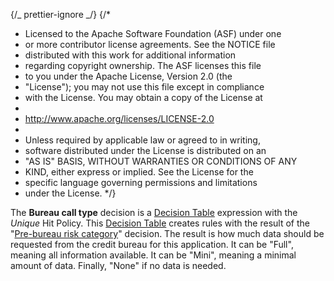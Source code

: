 {/_ prettier-ignore _/}
{/\*

- Licensed to the Apache Software Foundation (ASF) under one
- or more contributor license agreements. See the NOTICE file
- distributed with this work for additional information
- regarding copyright ownership. The ASF licenses this file
- to you under the Apache License, Version 2.0 (the
- "License"); you may not use this file except in compliance
- with the License. You may obtain a copy of the License at
-
- http://www.apache.org/licenses/LICENSE-2.0
-
- Unless required by applicable law or agreed to in writing,
- software distributed under the License is distributed on an
- "AS IS" BASIS, WITHOUT WARRANTIES OR CONDITIONS OF ANY
- KIND, either express or implied. See the License for the
- specific language governing permissions and limitations
- under the License.
  \*/}


<Meta title="Use cases/Loan Originations/Bureau Strategy Decision Service/Bureau Call Type" of={BureauCallType} />

The **Bureau call type** decision is a
[Decision Table](/docs/boxed-expressions-decision-table--overview) expression with the
_Unique_ Hit Policy. This [Decision Table](/docs/boxed-expressions-decision-table--overview)
creates rules with the result of the
"[Pre-bureau risk category](/docs/use-cases-loan-originations-bureau-strategy-decision-service-pre-bureau-risk-category--overview)" decision.
The result is how much data should be requested from the credit bureau for this application. It can be "Full", meaning all information
available. It can be "Mini", meaning a minimal amount of data. Finally, "None" if no data is needed.

<Story of={BureauCallType.Expression} />

